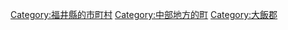 {{Commonscat|Oi, Fukui}}
{{Catmore}}

{{DEFAULTSORT:Oi}}
[[Category:福井縣的市町村|Category:福井縣的市町村]]
[[Category:中部地方的町|Category:中部地方的町]]
[[Category:大飯郡|Category:大飯郡]]